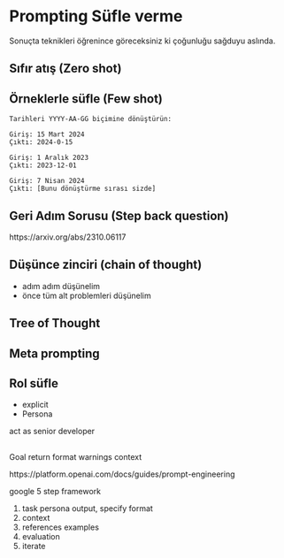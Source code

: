 # Prompting Süfle verme

Sonuçta teknikleri öğrenince göreceksiniz ki çoğunluğu sağduyu aslında.



## Sıfır atış (Zero shot)



## Örneklerle süfle (Few shot)


```text
Tarihleri YYYY-AA-GG biçimine dönüştürün:

Giriş: 15 Mart 2024
Çıktı: 2024-0-15

Giriş: 1 Aralık 2023
Çıktı: 2023-12-01

Giriş: 7 Nisan 2024
Çıktı: [Bunu dönüştürme sırası sizde]
```


## Geri Adım Sorusu (Step back question)

https://arxiv.org/abs/2310.06117

## Düşünce zinciri (chain of thought)

- adım adım düşünelim
- önce tüm alt problemleri düşünelim



## Tree of Thought


## Meta prompting



## Rol süfle

- explicit
- Persona

act as senior developer


## 

Goal
return format
warnings
context


https://platform.openai.com/docs/guides/prompt-engineering


google 5 step framework

1. task
	persona
	output, specify format
2. context
3. references
	examples
4. evaluation
5. iterate
